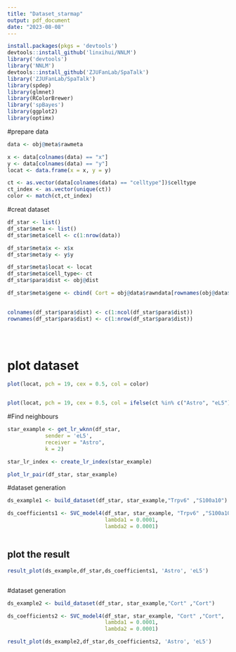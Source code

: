 ```yaml
---
title: "Dataset_starmap"
output: pdf_document
date: "2023-08-08"
---
```


```r
install.packages(pkgs = 'devtools')
devtools::install_github('linxihui/NNLM')
library('devtools')
library('NNLM')
devtools::install_github('ZJUFanLab/SpaTalk')
library('ZJUFanLab/SpaTalk')
library(spdep)
library(glmnet)
library(RColorBrewer)
library('spBayes')
library(ggplot2)
library(optimx)
```


#prepare data
```r
data <- obj@meta$rawmeta

x <- data[colnames(data) == "x"]
y <- data[colnames(data) == "y"]
locat <- data.frame(x = x, y = y)

ct <- as.vector(data[colnames(data) == "celltype"])$celltype
ct_index <- as.vector(unique(ct))
color <- match(ct,ct_index)

```

#creat dataset
```r
df_star <- list()
df_star$meta <- list()
df_star$meta$cell <- c(1:nrow(data))

df_star$meta$x <- x$x
df_star$meta$y <- y$y

df_star$meta$locat <- locat
df_star$meta$cell_type<- ct
df_star$para$dist <- obj@dist

df_star$meta$gene <- cbind( Cort = obj@data$rawndata[rownames(obj@data$rawndata) == "Cort"],Sstr2 =obj@data$rawndata[rownames(obj@data$rawndata) == "Sstr2"],S100a10 =obj@data$rawndata[rownames(obj@data$rawndata) == "S100a10"],Trpv6 =obj@data$rawndata[rownames(obj@data$rawndata) == "Trpv6"])

 
colnames(df_star$para$dist) <- c(1:ncol(df_star$para$dist))
rownames(df_star$para$dist) <- c(1:nrow(df_star$para$dist))





```

# plot dataset
```r

plot(locat, pch = 19, cex = 0.5, col = color)


plot(locat, pch = 19, cex = 0.5, col = ifelse(ct %in% c("Astro", "eL5"), color, "grey"))

```

#Find neighbours 
```r
star_example <- get_lr_wknn(df_star,
            sender = 'eL5',
            receiver = "Astro",
            k = 2)

star_lr_index <- create_lr_index(star_example)

plot_lr_pair(df_star, star_example)

```


#dataset generation
```r
ds_example1 <- build_dataset(df_star, star_example,"Trpv6" ,"S100a10")

ds_coefficients1 <- SVC_model4(df_star, star_example, "Trpv6" ,"S100a10",
                               lambda1 = 0.0001,
                               lambda2 = 0.0001)



```

## plot the result
```r


result_plot(ds_example,df_star,ds_coefficients1, 'Astro', 'eL5')



```


#dataset generation
```r
ds_example2 <- build_dataset(df_star, star_example,"Cort" ,"Cort")

ds_coefficients2 <- SVC_model4(df_star, star_example, "Cort" ,"Cort",
                               lambda1 = 0.0001,
                               lambda2 = 0.0001)
```

```r
result_plot(ds_example2,df_star,ds_coefficients2, 'Astro', 'eL5')
```



